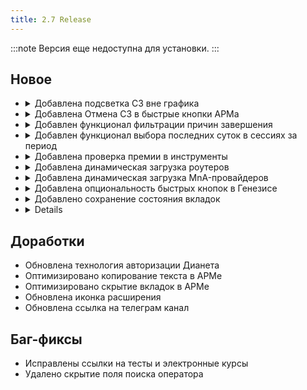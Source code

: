 ```yaml
---
title: 2.7 Release
---
```



:::note
Версия еще недоступна для установки.
:::

## Новое

- <details>
    <summary>Добавлена подсветка СЗ вне графика</summary>
    Управление цветом подсветки через `Настройки - АРМ - Подсветка обращений`.
    Стандартный цвет - <span style="background-color:#FF00FF">#FF00FF</span>.
    <Image
      src={szvg}
      alt="Отмена СЗ"
      loading="eagerly"
      style="border: 2px solid grey;"
    />
  </details>
- <details>
    <summary>Добавлена Отмена СЗ в быстрые кнопки АРМа</summary>
    Управление кнопками через `Настройки - АРМ - Быстрые кнопки - Левый фрейм`.
    <Image
      src={cancelSz}
      alt="Отмена СЗ"
      loading="eagerly"
      style="border: 2px solid grey;"
    />
  </details>
- <details>
    <summary>Добавлен функционал фильтрации причин завершения</summary>
    В сессиях за период появляется поле для фильтрации причин завершения.
    Пример:
    <Image
      src={filter}
      alt="Фильтр сессий за период"
      loading="eagerly"
      style="border: 2px solid grey;"
    />
  </details>
- <details>
    <summary>
      Добавлен функционал выбора последних суток в сессиях за период
    </summary>
    В сессиях за период появляется кнопка для поиска сессий за последние сутки.
    Пример:
    <Image
      src={lastDay}
      alt="Выбор последних суток"
      loading="eagerly"
      style="border: 2px solid grey;"
    />
  </details>
- <details>
    <summary>Добавлена проверка премии в инструменты</summary>
    Функция находится во вкладки инструменты. Требуется выбрать свое направление
    и нажать **Проверить**.
    <Image
      src={premium}
      alt="Проверка премии"
      loading="eagerly"
      width="400px"
      style="border: 2px solid grey;"
    />
  </details>
- <details>
    <summary>Добавлена динамическая загрузка роутеров</summary>
    Роутеры в окне расширения теперь загружаются динамически при открытии окна
    расширения беря информацию с API (описан
    [здесь](/domru-helper/wiki/api/routers))
  </details>
- <details>
    <summary>Добавлена динамическая загрузка MnA-провайдеров</summary>
    Провайдеры в окне расширения теперь загружаются динамически при открытии
    окна расширения беря информацию с API (описан
    [здесь](/domru-helper/wiki/api/mna))
  </details>
- <details>
    <summary>Добавлена опциональность быстрых кнопок в Генезисе</summary>
    Кнопки стали опциональными так же, как кнопки на Линии. Настраивается через
    `Настройки - Генезис - Быстрые кнопки`
    <Image
      src={fastButtons}
      alt="Быстрые кнопки Генезиса"
      loading="eagerly"
      width="auto"
      style="border: 2px solid grey;"
    />
  </details>
- <details>
    <summary>Добавлено сохранение состояния вкладок</summary>
    Расширение теперь сохраняет последнюю открытую вкладку и, при повторном
    открытии окна расширения, открывается сохраненная вкладка.
  </details>
- <details>

            <summary>Добавлено отображение статуса линии в Генезис</summary>

  Функция включается в `Настройки - Генезис - Отображать статус линии`<br/>
  Поддерживается статус линии НЦК1 и НЦК2<br/>
  Пример, **очереди нет**:

  <Image
    src={lineStatusGreen}
    alt="Статус линии, очереди нет"
    loading="eagerly"
    style="border: 2px solid grey;"
  />

          </details>

## Доработки

- Обновлена технология авторизации Дианета
- Оптимизировано копирование текста в АРМе
- Оптимизировано скрытие вкладок в АРМе
- Обновлена иконка расширения
- Обновлена ссылка на телеграм канал

## Баг-фиксы

- Исправлены ссылки на тесты и электронные курсы
- Удалено скрытие поля поиска оператора
